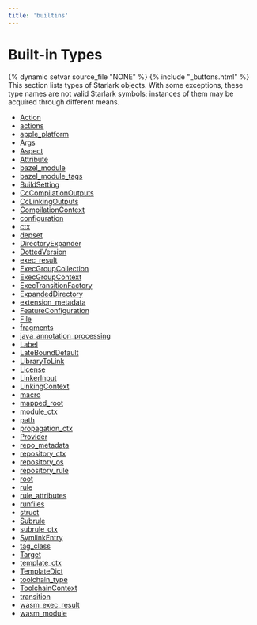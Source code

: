 ```yaml
---
title: 'builtins'
---
```


<html devsite>
<head>
  <meta name="project_path" value="/_project.yaml">
  <meta name="book_path" value="/_book.yaml">
</head>
<body>
<h1 class="page-title">Built-in Types</h1>

{% dynamic setvar source_file "NONE" %}
{% include "_buttons.html" %}
This section lists types of Starlark objects. With some exceptions, these type names are not valid Starlark symbols; instances of them may be acquired through different means.

<ul>

<li><a href="/rules/lib/builtins/Action">Action</a></li>

<li><a href="/rules/lib/builtins/actions">actions</a></li>

<li><a href="/rules/lib/builtins/apple_platform">apple_platform</a></li>

<li><a href="/rules/lib/builtins/Args">Args</a></li>

<li><a href="/rules/lib/builtins/Aspect">Aspect</a></li>

<li><a href="/rules/lib/builtins/Attribute">Attribute</a></li>

<li><a href="/rules/lib/builtins/bazel_module">bazel_module</a></li>

<li><a href="/rules/lib/builtins/bazel_module_tags">bazel_module_tags</a></li>

<li><a href="/rules/lib/builtins/BuildSetting">BuildSetting</a></li>

<li><a href="/rules/lib/builtins/CcCompilationOutputs">CcCompilationOutputs</a></li>

<li><a href="/rules/lib/builtins/CcLinkingOutputs">CcLinkingOutputs</a></li>

<li><a href="/rules/lib/builtins/CompilationContext">CompilationContext</a></li>

<li><a href="/rules/lib/builtins/configuration">configuration</a></li>

<li><a href="/rules/lib/builtins/ctx">ctx</a></li>

<li><a href="/rules/lib/builtins/depset">depset</a></li>

<li><a href="/rules/lib/builtins/DirectoryExpander">DirectoryExpander</a></li>

<li><a href="/rules/lib/builtins/DottedVersion">DottedVersion</a></li>

<li><a href="/rules/lib/builtins/exec_result">exec_result</a></li>

<li><a href="/rules/lib/builtins/ExecGroupCollection">ExecGroupCollection</a></li>

<li><a href="/rules/lib/builtins/ExecGroupContext">ExecGroupContext</a></li>

<li><a href="/rules/lib/builtins/ExecTransitionFactory">ExecTransitionFactory</a></li>

<li><a href="/rules/lib/builtins/ExpandedDirectory">ExpandedDirectory</a></li>

<li><a href="/rules/lib/builtins/extension_metadata">extension_metadata</a></li>

<li><a href="/rules/lib/builtins/FeatureConfiguration">FeatureConfiguration</a></li>

<li><a href="/rules/lib/builtins/File">File</a></li>

<li><a href="/rules/lib/builtins/fragments">fragments</a></li>

<li><a href="/rules/lib/builtins/java_annotation_processing">java_annotation_processing</a></li>

<li><a href="/rules/lib/builtins/Label">Label</a></li>

<li><a href="/rules/lib/builtins/LateBoundDefault">LateBoundDefault</a></li>

<li><a href="/rules/lib/builtins/LibraryToLink">LibraryToLink</a></li>

<li><a href="/rules/lib/builtins/License">License</a></li>

<li><a href="/rules/lib/builtins/LinkerInput">LinkerInput</a></li>

<li><a href="/rules/lib/builtins/LinkingContext">LinkingContext</a></li>

<li><a href="/rules/lib/builtins/macro">macro</a></li>

<li><a href="/rules/lib/builtins/mapped_root">mapped_root</a></li>

<li><a href="/rules/lib/builtins/module_ctx">module_ctx</a></li>

<li><a href="/rules/lib/builtins/path">path</a></li>

<li><a href="/rules/lib/builtins/propagation_ctx">propagation_ctx</a></li>

<li><a href="/rules/lib/builtins/Provider">Provider</a></li>

<li><a href="/rules/lib/builtins/repo_metadata">repo_metadata</a></li>

<li><a href="/rules/lib/builtins/repository_ctx">repository_ctx</a></li>

<li><a href="/rules/lib/builtins/repository_os">repository_os</a></li>

<li><a href="/rules/lib/builtins/repository_rule">repository_rule</a></li>

<li><a href="/rules/lib/builtins/root">root</a></li>

<li><a href="/rules/lib/builtins/rule">rule</a></li>

<li><a href="/rules/lib/builtins/rule_attributes">rule_attributes</a></li>

<li><a href="/rules/lib/builtins/runfiles">runfiles</a></li>

<li><a href="/rules/lib/builtins/struct">struct</a></li>

<li><a href="/rules/lib/builtins/Subrule">Subrule</a></li>

<li><a href="/rules/lib/builtins/subrule_ctx">subrule_ctx</a></li>

<li><a href="/rules/lib/builtins/SymlinkEntry">SymlinkEntry</a></li>

<li><a href="/rules/lib/builtins/tag_class">tag_class</a></li>

<li><a href="/rules/lib/builtins/Target">Target</a></li>

<li><a href="/rules/lib/builtins/template_ctx">template_ctx</a></li>

<li><a href="/rules/lib/builtins/TemplateDict">TemplateDict</a></li>

<li><a href="/rules/lib/builtins/toolchain_type">toolchain_type</a></li>

<li><a href="/rules/lib/builtins/ToolchainContext">ToolchainContext</a></li>

<li><a href="/rules/lib/builtins/transition">transition</a></li>

<li><a href="/rules/lib/builtins/wasm_exec_result">wasm_exec_result</a></li>

<li><a href="/rules/lib/builtins/wasm_module">wasm_module</a></li>
</ul>
</body>
</html>
